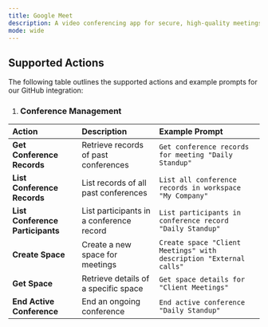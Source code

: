 ```yaml
---
title: Google Meet
description: A video conferencing app for secure, high-quality meetings and team collaboration. 
mode: wide 
--- 
```


 
## Supported Actions
The following table outlines the supported actions and example prompts for our GitHub integration:

1. ### Conference Management

| Action          | Description                                         | Example Prompt                                                 |
| :-------------- | :--------------------------------------------------- | :---------------------------------------------------------------- |
|  **Get Conference Records**  | Retrieve records of past conferences       | `Get conference records for meeting "Daily Standup"` |
|  **List Conference Records**  | List records of all past conferences        | `List all conference records in workspace "My Company"` |
|  **List Conference Participants**  | List participants in a conference record        | `List participants in conference record "Daily Standup"` |
|  **Create Space**  | Create a new space for meetings        | `Create space "Client Meetings" with description "External calls"` |
|  **Get Space**  | Retrieve details of a specific space        | `Get space details for "Client Meetings"` |
|  **End Active Conference**  | End an ongoing conference        | `End active conference "Daily Standup"` |

 